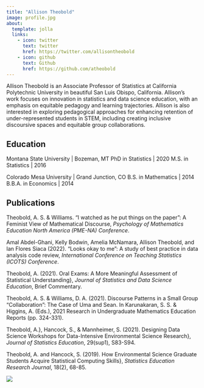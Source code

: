 ```yaml
---
title: "Allison Theobold"
image: profile.jpg
about:
  template: jolla
  links:
    - icon: twitter
      text: twitter
      href: https://twitter.com/allisontheobold
    - icon: github
      text: Github
      href: https://github.com/atheobold
---
```


Allison Theobold is an Associate Professor of Statistics at California Polytechnic University in beautiful San Luis Obispo, California. Allison's work focuses on innovation in statistics and data science education, with an emphasis on equitable pedagogy and learning trajectories. Allison is also interested in exploring pedagogical approaches for enhancing retention of under-represented students in STEM, including creating inclusive discoursive spaces and equitable group collaborations.

## Education

Montana State University | Bozeman, MT PhD in Statistics | 2020 M.S. in Statistics | 2016

Colorado Mesa University | Grand Junction, CO B.S. in Mathematics | 2014 B.B.A. in Economics | 2014

## Publications

Theobold, A. S. & Williams. "I watched as he put things on the paper": A Feminist View of Mathematical Discourse, *Psychology of Mathematics Education North America (PME-NA) Conference*.

Amal Abdel-Ghani, Kelly Bodwin, Amelia McNamara, Allison Theobold, and Ian Flores Siaca (2022). "Looks okay to me": A study of best practice in data analysis code review, *International Conference on Teaching Statistics (ICOTS) Conference*.

Theobold, A. (2021). Oral Exams: A More Meaningful Assessment of Statistical Understanding}, *Journal of Statistics and Data Science Education*, Brief Commentary.

Theobold, A. S. & Williams, D. A. (2021). Discourse Patterns in a Small Group "Collaboration": The Case of Uma and Sean. In Karunakaran, S. S. & Higgins, A. (Eds.), 2021 Research in Undergraduate Mathematics Education Reports (pp. 324-331).

Theobold, A.}, Hancock, S., & Mannheimer, S. (2021). Designing Data Science Workshops for Data-Intensive Environmental Science Research}, *Journal of Statistics Education*, 29(sup1), S83-S94.

Theobold, A. and Hancock, S. (2019). How Environmental Science Graduate Students Acquire Statistical Computing Skills}, *Statistics Education Research Journal*, 18(2), 68-85.

![](images/yosemite.jpg)
